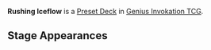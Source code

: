 '''Rushing Iceflow''' is a [[Preset Deck]] in [[Genius Invokation TCG]].

{{Genius Invokation TCG Deck
|title     = Rushing Iceflow
|type      = Preset
|card_back = 
|card_box  = Liyue
|lineup    = Kaeya;Hydro Hilichurl Rogue;Kamisato Ayaka
|action    = Mist Bubble Slime;Xenochromatic Hunter's Ray;Gandharva Ville;Edict of Absolution
}}

==Stage Appearances==
{{Genius Invokation TCG Stage Appearances}}